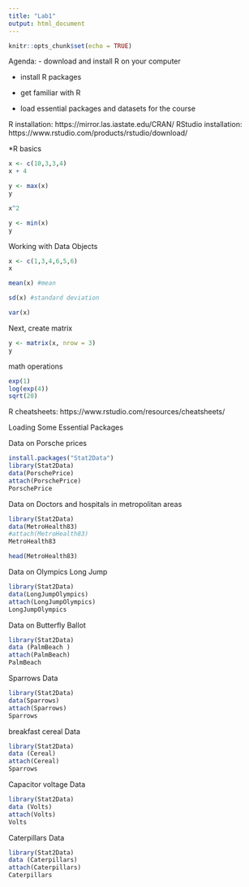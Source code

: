 ---
title: "Lab1"
output: html_document
---

```{r setup, include=FALSE}
knitr::opts_chunk$set(echo = TRUE)
```




Agenda: 
- download and install R on your computer 

- install R packages 

 - get familiar with R 

- load essential packages and datasets for the course 


R installation: https://mirror.las.iastate.edu/CRAN/
RStudio installation: https://www.rstudio.com/products/rstudio/download/

*R basics
```{r}
x <- c(10,3,3,4)
x + 4
```

```{r}
y <- max(x)
y
```


```{r}
x^2
```



```{r}
y <- min(x)
y 
```


Working with Data Objects
```{r}
x <- c(1,3,4,6,5,6)
x
```

```{r}
mean(x) #mean
```


```{r}
sd(x) #standard deviation 
```


```{r}
var(x)
```


Next, create matrix 
```{r}
y <- matrix(x, nrow = 3)
y
```
math operations
```{r}
exp(1)
log(exp(4))
sqrt(20)
```

R cheatsheets:
https://www.rstudio.com/resources/cheatsheets/



Loading Some Essential Packages

Data on Porsche prices
```{r}
install.packages("Stat2Data")
library(Stat2Data)
data(PorschePrice)
attach(PorschePrice)
PorschePrice
```
Data on Doctors and hospitals in metropolitan areas 
```{r}
library(Stat2Data)
data(MetroHealth83)
#attach(MetroHealth83)
MetroHealth83
```
```{r}
head(MetroHealth83)
```





Data on   Olympics Long Jump
```{r}
library(Stat2Data)
data(LongJumpOlympics)
attach(LongJumpOlympics)
LongJumpOlympics
```


Data on Butterfly Ballot
```{r}
library(Stat2Data)
data (PalmBeach )
attach(PalmBeach)
PalmBeach
```

 Sparrows Data
```{r}
library(Stat2Data)
data(Sparrows)
attach(Sparrows)
Sparrows
```

breakfast cereal Data
```{r}
library(Stat2Data)
data (Cereal)
attach(Cereal)
Sparrows
```

Capacitor voltage Data
```{r}
library(Stat2Data)
data (Volts)
attach(Volts)
Volts
```

Caterpillars Data
```{r}
library(Stat2Data)
data (Caterpillars)
attach(Caterpillars)
Caterpillars
```





